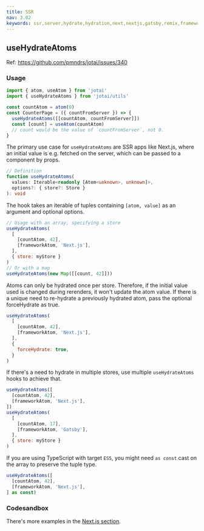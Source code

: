 ```yaml
---
title: SSR
nav: 3.02
keywords: ssr,server,hydrate,hydration,next,nextjs,gatsby,remix,framework
---
```


## useHydrateAtoms

Ref: https://github.com/pmndrs/jotai/issues/340

### Usage

```js
import { atom, useAtom } from 'jotai'
import { useHydrateAtoms } from 'jotai/utils'

const countAtom = atom(0)
const CounterPage = ({ countFromServer }) => {
  useHydrateAtoms([[countAtom, countFromServer]])
  const [count] = useAtom(countAtom)
  // count would be the value of `countFromServer`, not 0.
}
```

The primary use case for `useHydrateAtoms` are SSR apps like Next.js, where an initial value is e.g. fetched on the server, which can be passed to a component by props.

```ts
// Definition
function useHydrateAtoms(
  values: Iterable<readonly [Atom<unknown>, unknown]>,
  options?: { store?: Store }
): void
```

The hook takes an iterable of tuples containing `[atom, value]` as an argument and optional options.

```js
// Usage with an array, specifying a store
useHydrateAtoms(
  [
    [countAtom, 42],
    [frameworkAtom, 'Next.js'],
  ],
  { store: myStore }
)
// Or with a map
useHydrateAtoms(new Map([[count, 42]]))
```

Atoms can only be hydrated once per store. Therefore, if the initial value used is changed during rerenders, it won't update the atom value.
If there is a unique need to re-hydrate a previously hydrated atom, pass the optional forceHydrate as true.

```js
useHydrateAtoms(
  [
    [countAtom, 42],
    [frameworkAtom, 'Next.js'],
  ],
  {
    forceHydrate: true,
  }
)
```

If there's a need to hydrate in multiple stores, use multiple `useHydrateAtoms` hooks to achieve that.

```js
useHydrateAtoms([
  [countAtom, 42],
  [frameworkAtom, 'Next.js'],
])
useHydrateAtoms(
  [
    [countAtom, 17],
    [frameworkAtom, 'Gatsby'],
  ],
  { store: myStore }
)
```

If you are using TypeScript with target `ES5`, you might need `as const` cast on the array to preserve the tuple type.

```ts
useHydrateAtoms([
  [countAtom, 42],
  [frameworkAtom, 'Next.js'],
] as const)
```

### Codesandbox

<CodeSandbox id="snu7n" />

There's more examples in the [Next.js section](../guides/nextjs.mdx).
